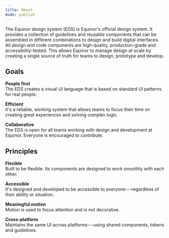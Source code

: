 ```yaml
---
title: About
mode: publish
---
```


The Equinor design system (EDS) is Equinor's official design system. It provides a collection of guidelines and reusable components that can be assembled in different combinations to design and build digital interfaces.
All design and code components are high-quality, production-grade and accessibility-tested.
This allows Equinor to manage design at scale by creating a single source of truth for teams to design, prototype and develop.

## Goals

**People first**  
The EDS creates a visual UI language that is based on standard UI patterns for real people.

**Efficient**  
It's a reliable, working system that allows teams to focus their time on creating great experiences and solving complex logic.

**Collaborative**  
The EDS is open for all teams working with design and development at Equinor. Everyone is encouraged to contribute.

## Principles

**Flexible**  
Built to be flexible. Its components are designed to work smoothly with each other.

**Accessible**  
It's designed and developed to be accessible to everyone---regardless of their ability or situation.

**Meaningful motion**  
Motion is used to focus attention and is not decorative.

**Cross-platform**  
Maintains the same UI across platforms---using shared components, tokens and guidelines.
